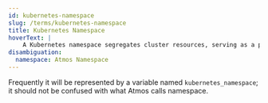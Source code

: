 ```yaml
---
id: kubernetes-namespace
slug: /terms/kubernetes-namespace
title: Kubernetes Namespace
hoverText: |
    A Kubernetes namespace segregates cluster resources, serving as a partition for organizing deployments and access control efficiently."
disambiguation: 
  namespace: Atmos Namespace
---
```

Frequently it will be represented by a variable named `kubernetes_namespace`; it should not be confused with what Atmos calls namespace.
